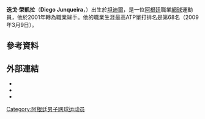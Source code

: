 {{expand|time=2011-02-08}}
{{Infobox 网球
|姓名=Diego Junqueira
|照片=Diego Junqueira at the 2009 Wimbledon Championships 01.jpg
|国籍={{ARG}}
|生年=1980年
|生日=12月28日
|出生地=[[阿根廷|阿根廷]]，[[坦迪爾|坦迪爾]]
|居住地=阿根廷[[布宜諾斯艾利斯|布宜諾斯艾利斯]]
|身高=178
|体重=72
|持拍手=左
|反拍=雙手
|转职业年=2001年
|球拍=
|球衣=
|球鞋=
|单打最高排名=68（2009年3月9日）
|双打最高排名=156（2010年9月27日）
|现单打排名=
|现双打排名=
|单打冠军头衔=0
|双打冠军头衔=0
|职业战绩=
|奖金=552,046[[美元|美元]]
|澳网最好成绩=第一輪（2009）
|法网最好成绩=第二輪（2007）
|温网最好成绩=第一輪（2007）
|美网最好成绩=
|大满贯个数=
|奥运会最好成绩=
}}

'''迭戈·榮凱拉'''（'''Diego Junqueira'''，{{bd|1980年|12月28日}}）出生於[[坦迪爾|坦迪爾]]，是一位[[阿根廷|阿根廷]]職業[[網球|網球]]運動員，他於2001年轉為職業球手。他的職業生涯最高ATP單打排名是第68名（2009年3月9日）。

== 參考資料 ==
{{reflist|2}}

== 外部連結 ==
* {{ATP|id=J214}}
* {{ITF Profile|id=10024162}}
* {{DavisCupplayerlink|id=10024162}}

{{网球人物小作品}}

{{DEFAULTSORT:Junqueira, Diego}}

[[Category:阿根廷男子网球运动员|Category:阿根廷男子网球运动员]]